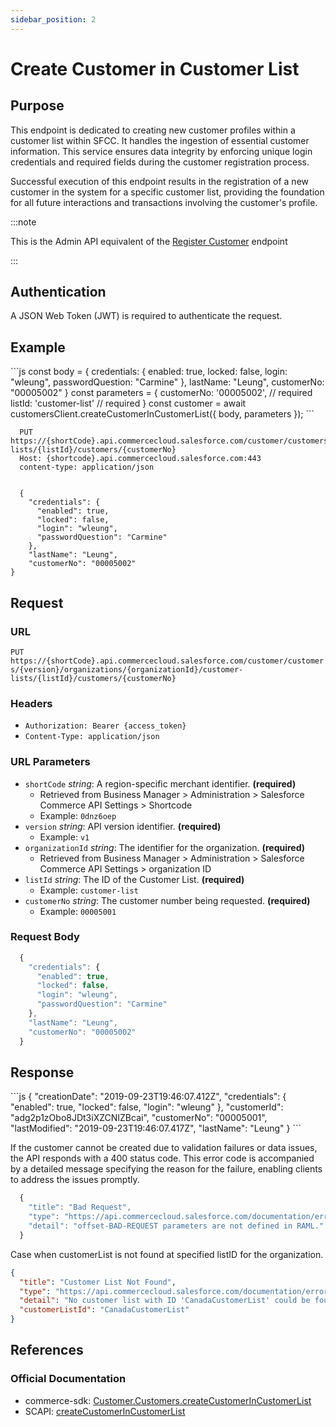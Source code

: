 ```yaml
---
sidebar_position: 2
---
```



# Create Customer in Customer List

## Purpose

This endpoint is dedicated to creating new customer profiles within a customer list within SFCC. It handles the ingestion of essential customer information. This service ensures data integrity by enforcing unique login credentials and required fields during the customer registration process.

Successful execution of this endpoint results in the registration of a new customer in the system for a specific customer list, providing the foundation for all future interactions and transactions involving the customer's profile.

:::note

This is the Admin API equivalent of the [Register Customer](../ShopperCustomers/register-customer.md) endpoint

:::

## Authentication

A JSON Web Token (JWT) is required to authenticate the request.

## Example

<Tabs>
  <TabItem value="commerce-sdk" label="Commerce SDK">
    ```js
    const body = {
      credentials: {
          enabled: true,
          locked: false,
          login: "wleung",
          passwordQuestion: "Carmine"
        },
      lastName: "Leung",
      customerNo: "00005002"
    }
    const parameters = {
      customerNo: '00005002', // required
      listId: 'customer-list' // required
    }
    const customer = await customersClient.createCustomerInCustomerList({ body, parameters });
    ```
  </TabItem>
  <TabItem value="scapi" label="SCAPI">

```http
  PUT https://{shortCode}.api.commercecloud.salesforce.com/customer/customers/{version}/organizations/{organizationId}/customer-lists/{listId}/customers/{customerNo}
  Host: {shortcode}.api.commercecloud.salesforce.com:443
  content-type: application/json


  {
    "credentials": {
      "enabled": true,
      "locked": false,
      "login": "wleung",
      "passwordQuestion": "Carmine"
    },
    "lastName": "Leung",
    "customerNo": "00005002"
}
```

  </TabItem>
</Tabs>

## Request

### URL

`PUT https://{shortCode}.api.commercecloud.salesforce.com/customer/customers/{version}/organizations/{organizationId}/customer-lists/{listId}/customers/{customerNo}`

### Headers

- `Authorization: Bearer {access_token}`
- `Content-Type: application/json`

### URL Parameters

- `shortCode` _string_: A region-specific merchant identifier. **(required)**
  - Retrieved from Business Manager > Administration > Salesforce Commerce API Settings > Shortcode
  - Example: `0dnz6oep`
- `version` _string_: API version identifier. **(required)**
  - Example: `v1`
- `organizationId` _string_: The identifier for the organization. **(required)**
  - Retrieved from Business Manager > Administration > Salesforce Commerce API Settings > organization ID
- `listId` _string_: The ID of the Customer List. **(required)**
  - Example: `customer-list`
- `customerNo` _string_: The customer number being requested. **(required)**
  - Example: `00005001`

### Request Body

```js
  {
    "credentials": {
      "enabled": true,
      "locked": false,
      "login": "wleung",
      "passwordQuestion": "Carmine"
    },
    "lastName": "Leung",
    "customerNo": "00005002"
  }
```

## Response

<Tabs>
  <TabItem value="200" label="200">
  ```js
    {
      "creationDate": "2019-09-23T19:46:07.412Z",
      "credentials": {
        "enabled": true,
        "locked": false,
        "login": "wleung"
      },
      "customerId": "adg2p1zObo8JDt3iXZCNIZBcai",
      "customerNo": "00005001",
      "lastModified": "2019-09-23T19:46:07.417Z",
      "lastName": "Leung"
    }
  ```
  </TabItem>
  <TabItem value="400" label="400">

If the customer cannot be created due to validation failures or data issues, the API responds with a 400 status code. This error code is accompanied by a detailed message specifying the reason for the failure, enabling clients to address the issues promptly.

```js
  {
    "title": "Bad Request",
    "type": "https://api.commercecloud.salesforce.com/documentation/error/v1/errors/invalid-query-parameter",
    "detail": "offset-BAD-REQUEST parameters are not defined in RAML."
  }
```

  </TabItem>
  <TabItem value="401" label="401">

Case when customerList is not found at specified listID for the organization.

```json
{
  "title": "Customer List Not Found",
  "type": "https://api.commercecloud.salesforce.com/documentation/error/v1/errors/customer-list-not-found",
  "detail": "No customer list with ID 'CanadaCustomerList' could be found.",
  "customerListId": "CanadaCustomerList"
}
```

  </TabItem>
</Tabs>

## References

### Official Documentation

- commerce-sdk: [Customer.Customers.createCustomerInCustomerList](https://salesforcecommercecloud.github.io/commerce-sdk/classes/customer.customers.html#createcustomerincustomerlist)
- SCAPI: [createCustomerInCustomerList](https://developer.salesforce.com/docs/commerce/commerce-api/references/customers?meta=createCustomerInCustomerList)
